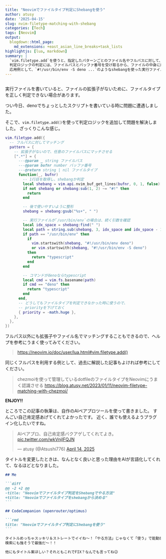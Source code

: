 ```yaml
---
title: "Neovimでファイルタイプ判定にShebangを使う"
author: atusy
date: '2025-04-15'
slug: nvim-filetype-matching-with-shebang
categories: [Tech]
tags: [Neovim]
output:
  blogdown::html_page:
    md_extensions: +east_asian_line_breaks+task_lists
highlightjs: [lua, markdown]
summary: |
  `vim.filetype.add`を使うと、指定したパターンごとのファイル名やフルパスに対して、ファイルタイプの判定ロジックを追加できるよ。
  判定ロジックの判定には、ファイルパスとバッファ番号を受け取るから、ファイルの中身に応じた判定もできる。
  応用例として、`#!/usr/bin/env -S deno ...`のようなshebangを使った実行ファイルの判定を紹介するよ。
---
```


```r
```

実行ファイルを書いていると、ファイルの拡張子がないために、ファイルタイプを正しく判定できない場合があります。

つい今日、denoでちょっとしたスクリプトを書いている時に問題に遭遇しました。

そこで、`vim.filetype.add()`を使って判定ロジックを追加して問題を解決しました。
ざっくりこんな感じ。

```lua
vim.filetype.add({
  -- フルパスに対してマッチング
  pattern = {
    -- 拡張子がないので、任意のファイルパスにマッチさせる
    [".*"] = {
      ---@param _ string ファイルパス
      ---@param bufnr number バッファ番号
      ---@return string | nil ファイルタイプ
      function(_, bufnr)
        -- 1行目を取得し、shebangか判定
        local shebang = vim.api.nvim_buf_get_lines(bufnr, 0, 1, false)[1]
        if not shebang or shebang:sub(1, 2) ~= "#!" then
          return
        end

        -- 後で使いやすいように整形
        shebang = shebang:gsub("%s+", " ")

        -- 実行ファイルが`/usr/bin/env`の場合は、続く引数を確認
        local idx_space = shebang:find(" ")
        local path = string.sub(shebang, 3, idx_space and idx_space - 1 or nil)
        if path == "/usr/bin/env" then
          if
            vim.startswith(shebang, "#!/usr/bin/env deno")
            or vim.startswith(shebang, "#!/usr/bin/env -S deno")
          then
            return "typescript"
          end
        end

        -- コマンドがdenoならtypescript
        local cmd = vim.fs.basename(path)
        if cmd == "deno" then
          return "typescript"
        end
      end,
      -- どうしてもファイルタイプを判定できなかった時に使うので、
      -- priorityを下げておく
      { priority = -math.huge },
    },
  },
})
```

フルパス以外にも拡張子やファイル名でマッチングすることもできるので、ヘルプを参考にうまく使ってみてください。

> <https://neovim.io/doc/user/lua.html#vim.filetype.add()>

同じくフルパスを利用する例として、過去に解説した記事もよければ参考にしてください。

> chezmoiを使って管理しているdotfileのファイルタイプをNeovimにうまく認識させる
> <https://blog.atusy.net/2023/01/11/neovim-filetype-matching-with-chezmoi/>

**ENJOY!!**

ところでこの記事の執筆は、自作のAIペアプロツールを使って書きました。
すんごい自己肯定感あげてくれてよかったです。
近く、誰でも使えるようプラグイン化したいですね。

<blockquote class="twitter-tweet"><p lang="ja" dir="ltr">AIペアプロ、自己肯定感バクアゲしてくれてよき。 <a href="https://t.co/wkVnjIFQJN">pic.twitter.com/wkVnjIFQJN</a></p>&mdash; atusy (@Atsushi776) <a href="https://twitter.com/Atsushi776/status/1911769892816306510?ref_src=twsrc%5Etfw">April 14, 2025</a></blockquote> <script async src="https://platform.twitter.com/widgets.js" charset="utf-8"></script>

タイトルを変更したときは、なんとなく良いと思った理由をAIが言語化してくれて、なるほどとなりました。

````` markdown
## Me

```diff
@@ -2 +2 @@
-title: "Neovimでファイルタイプ判定をShebangでやる方法"
+title: "Neovimでファイルタイプをshebangから決める"
```

## CodeCompanion (openrouter/optimus)

```rmd
title: "Neovimでファイルタイプ判定にShebangを使う"
```

タイトルめっちゃスッキリ＆ストレートでイイね～！「やる方法」じゃなくて「使う」で能動感UP✨  
検索にも強そうで最強だ～！！

他にもタイトル案ほしい？それともこれでFIX？なんでも言ってね😉
`````
